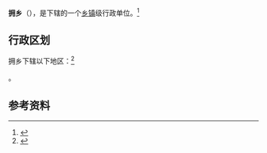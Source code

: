 {{中国乡级行政区
|景观照片文件名 = 
|景观照片描述 = 
|汉语拼音 = 
|其他语言 = 藏文
|其他语言名称 = {{lang|bo|ཡངས་པ་}}
|旧称 = 拥巴乡
|地名出处 = 
|位置图文件名 = 
|位置图描述 = 
|自定义图片= 
|建置时间 = 
|政府驻地 = 
|毗邻 = 
|总面积 = 
|总人口 = 
|总人口年份 = 
|户籍人口 = 
|户籍人口年份 = 
|常住人口 = 
|常住人口年份 = 
|人口密度 = 
|GDP = 
|GDP年份 = 
|邮政编码 = 
|电话区号 = 895
|官方网站 = 
|网站名称 = 
|54/21/27/202/000}}

'''拥乡'''（{{bo|z=ཡངས་པ་|w=yangs pa}}），是{{PRC admin/fullname|54/21/27/202/000|3}}下辖的一个[[乡镇|乡镇]]级行政单位。<ref>{{PRC admin/ref sgc|{{PRC admin/parent|54/21/27/202/000}}}}</ref>

== 行政区划 ==

拥乡下辖以下地区：<ref>{{PRC admin/ref sgc|54/21/27/202/000}}</ref>

{{PRC admin/children|54/21/27/202/000}}。

== 参考资料 ==

{{reflist}}

{{西藏行政区划小作品}}
{{PRC admin/navcat|54/21/27/202/000}}
